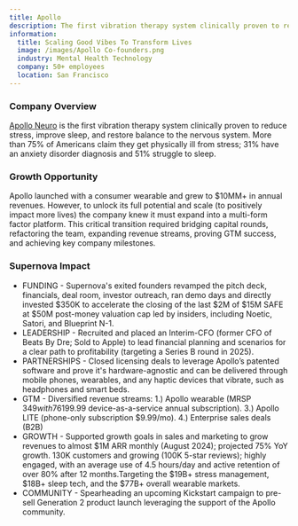 ```yaml
---
title: Apollo
description: The first vibration therapy system clinically proven to reduce stress
information:
  title: Scaling Good Vibes To Transform Lives
  image: /images/Apollo Co-founders.png
  industry: Mental Health Technology
  company: 50+ employees
  location: San Francisco
---
```


### Company Overview

[Apollo Neuro](https://apolloneuro.com/) is the first vibration therapy system clinically proven to reduce stress, improve sleep, and restore balance to the nervous system. More than 75% of Americans claim they get physically ill from stress; 31% have an anxiety disorder diagnosis and 51% struggle to sleep.

### Growth Opportunity

Apollo launched with a consumer wearable and grew to $10MM+ in annual revenues. However, to unlock its full potential and scale (to positively impact more lives) the company knew it must expand into a multi-form factor platform. This critical transition required bridging capital rounds, refactoring the team, expanding revenue streams, proving GTM success, and achieving key company milestones.

### Supernova Impact

* FUNDING - Supernova's exited founders revamped the pitch deck, financials, deal room, investor outreach, ran demo days and directly invested $350K to accelerate the closing of the last $2M of $15M SAFE at $50M post-money valuation cap led by insiders, including Noetic, Satori, and Blueprint N-1.
* LEADERSHIP - Recruited and placed an Interim-CFO (former CFO of Beats By Dre; Sold to Apple) to lead financial planning and scenarios for a clear path to profitability (targeting a Series B round in 2025).
* PARTNERSHIPS - Closed licensing deals to leverage Apollo’s patented software and prove it's hardware-agnostic and can be delivered through mobile phones, wearables, and any haptic devices that vibrate, such as headphones and smart beds.
* GTM - Diversified revenue streams: 1.) Apollo wearable (MRSP $349 with 76% gross margin) and 2.) AI Vibes ($199.99 device-as-a-service annual subscription). 3.) Apollo LITE (phone-only subscription $9.99/mo). 4.) Enterprise sales deals (B2B)
* GROWTH - Supported growth goals in sales and marketing to grow revenues to almost $1M ARR monthly (August 2024); projected 75% YoY growth. 130K customers and growing (100K 5-star reviews); highly engaged, with an average use of 4.5 hours/day and active retention of over 80% after 12 months.Targeting the $19B+ stress management, $18B+ sleep tech, and the $77B+ overall wearable markets.
* COMMUNITY - Spearheading an upcoming Kickstart campaign to pre-sell Generation 2 product launch leveraging the support of the Apollo community.

<BlockQuote customerImage="/images/Kathryn.avif" customerName="Kathryn Fantauzzi" customerRole="CEO/Co-founder of Apollo Neuro" content="Scaling a company is hard AF. Supernova is a game-changer!" />
